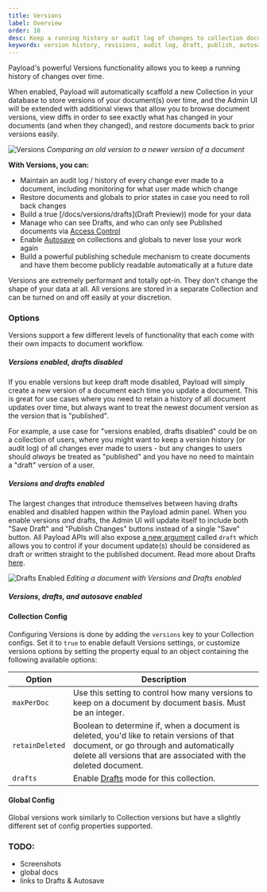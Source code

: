 ```yaml
---
title: Versions
label: Overview
order: 10
desc: Keep a running history or audit log of changes to collection documents and globals.
keywords: version history, revisions, audit log, draft, publish, autosave, Content Management System, cms, headless, javascript, node, react, express
---
```


Payload's powerful Versions functionality allows you to keep a running history of changes over time.

When enabled, Payload will automatically scaffold a new Collection in your database to store versions of your document(s) over time, and the Admin UI will be extended with additional views that allow you to browse document versions, view diffs in order to see exactly what has changed in your documents (and when they changed), and restore documents back to prior versions easily.

![Versions](https://payloadcms.com/images/versions.jpg)
*Comparing an old version to a newer version of a document*

**With Versions, you can:**

- Maintain an audit log / history of every change ever made to a document, including monitoring for what user made which change
- Restore documents and globals to prior states in case you need to roll back changes
- Build a true [/docs/versions/drafts](Draft Preview)) mode for your data
- Manage who can see Drafts, and who can only see Published documents via [Access Control](/docs/access-control/overview)
- Enable [Autosave](/docs/versions/autosave) on collections and globals to never lose your work again
- Build a powerful publishing schedule mechanism to create documents and have them become publicly readable automatically at a future date

<Banner type="success">
	Versions are extremely performant and totally opt-in. They don't change the shape of your data at all. All versions are stored in a separate Collection and can be turned on and off easily at your discretion.
</Banner>

### Options

Versions support a few different levels of functionality that each come with their own impacts to document workflow.

##### Versions enabled, drafts disabled

If you enable versions but keep draft mode disabled, Payload will simply create a new version of a document each time you update a document. This is great for use cases where you need to retain a history of all document updates over time, but always want to treat the newest document version as the version that is "published".

For example, a use case for "versions enabled, drafts disabled" could be on a collection of users, where you might want to keep a version history (or audit log) of all changes ever made to users - but any changes to users should _always_ be treated as "published" and you have no need to maintain a "draft" version of a user.

##### Versions and drafts enabled

The largest changes that introduce themselves between having drafts enabled and disabled happen within the Payload admin panel. When you enable versions _and_ drafts, the Admin UI will update itself to include both "Save Draft" and "Publish Changes" buttons instead of a single "Save" button. All Payload APIs will also expose [a new argument](/docs/overview/versions/drafts#api) called `draft` which allows you to control if your document update(s) should be considered as draft or written straight to the published document. Read more about Drafts [here](/docs/versions/drafts).

![Drafts Enabled](https://payloadcms.com/images/drafts-enabled.jpg)
*Editing a document with Versions and Drafts enabled*

##### Versions, drafts, and autosave enabled

#### Collection Config

Configuring Versions is done by adding the `versions` key to your Collection configs. Set it to `true` to enable default Versions settings, or customize versions options by setting the property equal to an object containing the following available options:

| Option                       | Description  |
| ---------------------------- | -------------|
| `maxPerDoc`                  | Use this setting to control how many versions to keep on a document by document basis. Must be an integer. |
| `retainDeleted`              | Boolean to determine if, when a document is deleted, you'd like to retain versions of that document, or go through and automatically delete all versions that are associated with the deleted document. |
| `drafts `                    | Enable [Drafts](/docs/versions/drafts) mode for this collection. |


#### Global Config

Global versions work similarly to Collection versions but have a slightly different set of config properties supported.

### TODO:

- Screenshots
- global docs
- links to Drafts & Autosave
